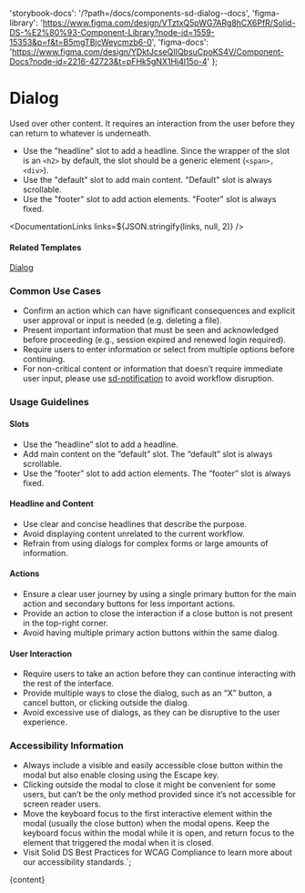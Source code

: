 

  'storybook-docs': '/?path=/docs/components-sd-dialog--docs',
  'figma-library':
    'https://www.figma.com/design/VTztxQ5pWG7ARg8hCX6PfR/Solid-DS-%E2%80%93-Component-Library?node-id=1559-15353&p=f&t=B5mgTBjcWeycmzb6-0',
  'figma-docs':
    'https://www.figma.com/design/YDktJcseQIIQbsuCpoKS4V/Component-Docs?node-id=2216-42723&t=pFHk5gNX1Hj4l15o-4'
};

# Dialog

Used over other content. It requires an interaction from the user before they can return to whatever is underneath.

- Use the "headline" slot to add a headline. Since the wrapper of the slot is an <code>&lt;h2&gt;</code> by default, the slot should be a generic element (<code>&lt;span&gt;, &lt;div&gt;</code>).
- Use the "default" slot to add main content. "Default" slot is always scrollable.
- Use the "footer" slot to add action elements. "Footer" slot is always fixed.

<DefaultStory />

<DocumentationLinks links=${JSON.stringify(links, null, 2)} />

#### Related Templates

[Dialog](/?path=/docs/templates-dialog--docs)

### Common Use Cases

- Confirm an action which can have significant consequences and explicit user approval or input is needed (e.g. deleting a file).
- Present important information that must be seen and acknowledged before proceeding (e.g., session expired and renewed login required).
- Require users to enter information or select from multiple options before continuing.
- For non-critical content or information that doesn’t require immediate user input, please use [sd-notification](/?path=/docs/components-sd-notification--docs) to avoid workflow disruption.

### Usage Guidelines

#### Slots

- Use the ”headline” slot to add a headline.
- Add main content on the ”default” slot. The “default” slot is always scrollable.
- Use the ”footer” slot to add action elements. The “footer” slot is always fixed.

#### Headline and Content

- Use clear and concise headlines that describe the purpose.
- Avoid displaying content unrelated to the current workflow.
- Refrain from using dialogs for complex forms or large amounts of information.

#### Actions

- Ensure a clear user journey by using a single primary button for the main action and secondary buttons for less important actions.
- Provide an action to close the interaction if a close button is not present in the top-right corner.
- Avoid having multiple primary action buttons within the same dialog.

#### User Interaction

- Require users to take an action before they can continue interacting with the rest of the interface.
- Provide multiple ways to close the dialog, such as an “X” button, a cancel button, or clicking outside the dialog.
- Avoid excessive use of dialogs, as they can be disruptive to the user experience.

### Accessibility Information

- Always include a visible and easily accessible close button within the modal but also enable closing using the Escape key.
- Clicking outside the modal to close it might be convenient for some users, but can’t be the only method provided since it’s not accessible for screen reader users.
- Move the keyboard focus to the first interactive element within the modal (usually the close button) when the modal opens. Keep the keyboard focus within the modal while it is open, and return focus to the element that triggered the modal when it is closed.
- Visit <sd-link href="https://www.figma.com/design/YDktJcseQIIQbsuCpoKS4V/Component-Docs?node-id=10708-5011&t=Z1FxSGWkmXG5r5sw-4" target="_blank">Solid DS Best Practices for WCAG Compliance</sd-link> to learn more about our accessibility standards.`;

<Meta title="Components/sd-dialog/Overview" />

<OverviewFormatter story={SdDialogStories.Default}>{content}</OverviewFormatter>
